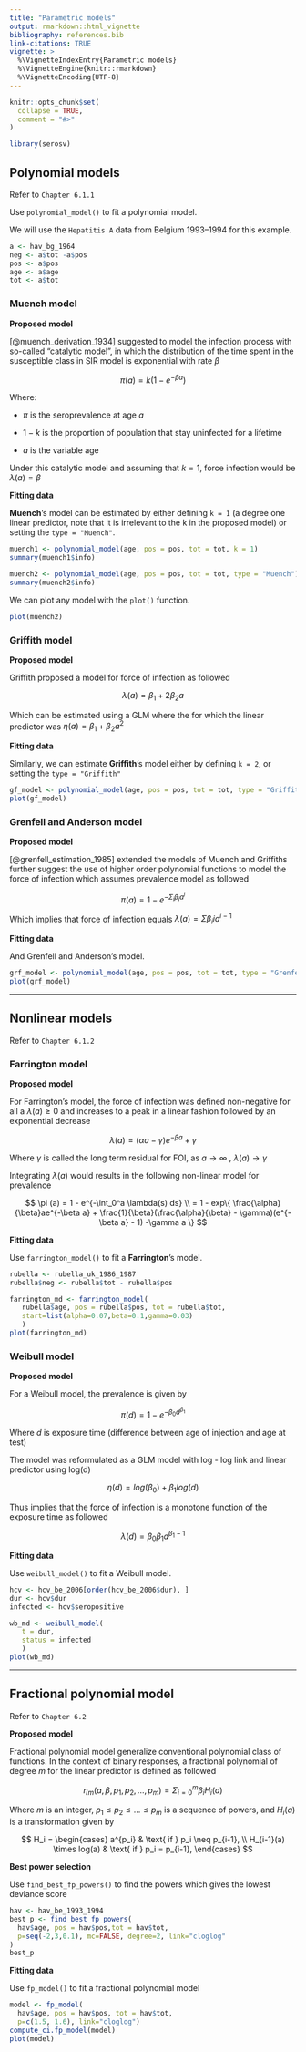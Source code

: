```yaml
---
title: "Parametric models"
output: rmarkdown::html_vignette
bibliography: references.bib
link-citations: TRUE
vignette: >
  %\VignetteIndexEntry{Parametric models}
  %\VignetteEngine{knitr::rmarkdown}
  %\VignetteEncoding{UTF-8}
---
```


```r
knitr::opts_chunk$set(
  collapse = TRUE,
  comment = "#>"
)
```

```r
library(serosv)
```

## Polynomial models

Refer to `Chapter 6.1.1`

Use `polynomial_model()` to fit a polynomial model.

We will use the `Hepatitis A` data from Belgium 1993--1994 for this example.

```r
a <- hav_bg_1964
neg <- a$tot -a$pos
pos <- a$pos
age <- a$age
tot <- a$tot
```

### Muench model

**Proposed model**

[@muench_derivation_1934] suggested to model the infection process with so-called "catalytic model", in which the distribution of the time spent in the susceptible class in SIR model is exponential with rate $\beta$

$$
\pi(a) = k(1 - e^{-\beta a} )
$$

Where:

-   $\pi$ is the seroprevalence at age $a$

<!-- -->

-   $1 - k$ is the proportion of population that stay uninfected for a lifetime

-   $a$ is the variable age

Under this catalytic model and assuming that $k = 1$, force infection would be $\lambda(a) = \beta$

**Fitting data**

**Muench**'s model can be estimated by either defining `k = 1` (a degree one linear predictor, note that it is irrelevant to the k in the proposed model) or setting the `type = "Muench"`.

```r
muench1 <- polynomial_model(age, pos = pos, tot = tot, k = 1)
summary(muench1$info)

muench2 <- polynomial_model(age, pos = pos, tot = tot, type = "Muench")
summary(muench2$info)
```

We can plot any model with the `plot()` function.

```r
plot(muench2) 
```

### Griffith model

**Proposed model**

Griffith proposed a model for force of infection as followed

$$
 \lambda(a) = \beta_1 + 2\beta_2a  
$$

Which can be estimated using a GLM where the for which the linear predictor was $\eta(a) = \beta_1 + \beta_2a^{2}$

**Fitting data**

Similarly, we can estimate **Griffith**'s model either by defining `k = 2`, or setting the `type = "Griffith"`

```r
gf_model <- polynomial_model(age, pos = pos, tot = tot, type = "Griffith")
plot(gf_model)
```

### Grenfell and Anderson model

**Proposed model**

[@grenfell_estimation_1985] extended the models of Muench and Griffiths further suggest the use of higher order polynomial functions to model the force of infection which assumes prevalence model as followed

$$
\pi(a)  = 1 - e^{-\Sigma_i \beta_i a^i}
$$

Which implies that force of infection equals $\lambda(a) = \Sigma \beta_i i a^{i-1}$

**Fitting data**

And Grenfell and Anderson's model.

```r
grf_model <- polynomial_model(age, pos = pos, tot = tot, type = "Grenfell")
plot(grf_model)
```

------------------------------------------------------------------------

## Nonlinear models

Refer to `Chapter 6.1.2`

### Farrington model

**Proposed model**

For Farrington's model, the force of infection was defined non-negative for all a $\lambda(a) \geq 0$ and increases to a peak in a linear fashion followed by an exponential decrease

$$
\lambda(a) = (\alpha a - \gamma)e^{-\beta a} + \gamma
$$

Where $\gamma$ is called the long term residual for FOI, as $a \rightarrow \infty$ , $\lambda (a) \rightarrow \gamma$

Integrating $\lambda(a)$ would results in the following non-linear model for prevalence

$$
\pi (a) = 1 - e^{-\int_0^a \lambda(s) ds} \\ = 1 - exp\{ \frac{\alpha}{\beta}ae^{-\beta a} + \frac{1}{\beta}(\frac{\alpha}{\beta} - \gamma)(e^{-\beta a} - 1) -\gamma a \}
$$

**Fitting data**

Use `farrington_model()` to fit a **Farrington**'s model.

```r
rubella <- rubella_uk_1986_1987
rubella$neg <- rubella$tot - rubella$pos

farrington_md <- farrington_model(
   rubella$age, pos = rubella$pos, tot = rubella$tot,
   start=list(alpha=0.07,beta=0.1,gamma=0.03)
   )
plot(farrington_md)
```

### Weibull model

**Proposed model**

For a Weibull model, the prevalence is given by

$$
\pi (d) = 1 - e^{ - \beta_0 d ^ {\beta_1}} 
$$

Where $d$ is exposure time (difference between age of injection and age at test)

The model was reformulated as a GLM model with log - log link and linear predictor using log(d)

$$\eta(d) = log(\beta_0) + \beta_1 log(d)$$

Thus implies that the force of infection is a monotone function of the exposure time as followed

$$
\lambda(d) = \beta_0 \beta_1 d^{\beta_1 - 1}
$$

**Fitting data**

Use `weibull_model()` to fit a Weibull model.

```r
hcv <- hcv_be_2006[order(hcv_be_2006$dur), ]
dur <- hcv$dur
infected <- hcv$seropositive

wb_md <- weibull_model(
   t = dur,
   status = infected
   )
plot(wb_md) 
```

------------------------------------------------------------------------

## Fractional polynomial model

Refer to `Chapter 6.2`

**Proposed model**

Fractional polynomial model generalize conventional polynomial class of functions. In the context of binary responses, a fractional polynomial of degree $m$ for the linear predictor is defined as followed

$$
\eta_m(a, \beta, p_1, p_2, ...,p_m) = \Sigma^m_{i=0} \beta_i H_i(a)
$$

Where $m$ is an integer, $p_1 \le p_2 \le... \le p_m$ is a sequence of powers, and $H_i(a)$ is a transformation given by

$$
H_i = \begin{cases}
 a^{p_i} & \text{ if } p_i \neq p_{i-1},
 \\ H_{i-1}(a) \times log(a)  & \text{ if } p_i = p_{i-1},
\end{cases}
$$

**Best power selection**

Use `find_best_fp_powers()` to find the powers which gives the lowest deviance score

```r
hav <- hav_be_1993_1994
best_p <- find_best_fp_powers(
  hav$age, pos = hav$pos,tot = hav$tot,
  p=seq(-2,3,0.1), mc=FALSE, degree=2, link="cloglog"
)
best_p
```

**Fitting data**

Use `fp_model()` to fit a fractional polynomial model

```r
model <- fp_model(
  hav$age, pos = hav$pos, tot = hav$tot,
  p=c(1.5, 1.6), link="cloglog")
compute_ci.fp_model(model)
plot(model)
```
